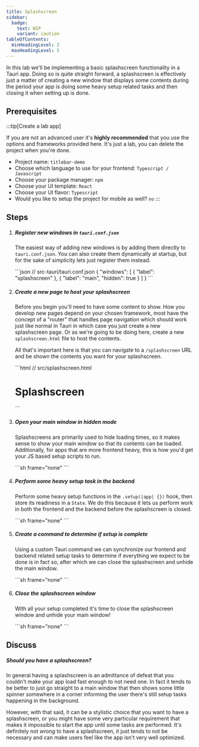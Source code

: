 ```yaml
---
title: Splashscreen
sidebar:
  badge:
    text: WIP
    variant: caution
tableOfContents:
  minHeadingLevel: 2
  maxHeadingLevel: 5
---
```



In this lab we'll be implementing a basic splashscreen functionality in a Tauri app. Doing so
is quite straight forward, a splashscreen is effectively just a matter of creating a new window
that displays some contents during the period your app is doing some heavy setup related tasks
and then closing it when setting up is done.

## Prerequisites

:::tip[Create a lab app]

If you are not an advanced user it's **highly recommended** that you use the options and frameworks provided here. It's just a lab, you can delete the project when you're done.

<CTA/>

- Project name: `titlebar-demo`
- Choose which language to use for your frontend: `Typescript / Javascript`
- Choose your package manager: `npm`
- Choose your UI template: `React`
- Choose your UI flavor: `Typescript`
- Would you like to setup the project for mobile as well? `no`
:::

## Steps

<Steps>

1. ##### Register new windows in `tauri.conf.json`

   The easiest way of adding new windows is by adding them directly to `tauri.conf.json`. You can also create them dynamically at startup,
   but for the sake of simplicity lets just register them instead.

    <ShowSolution>
    ```json
    // src-tauri/tauri.conf.json
    {
        "windows": [
            {
                "label": "splashscreen"
            },
            {
                "label": "main",
                "hidden": true
            }
        ]
    }
    ```
    </ShowSolution>

2. ##### Create a new page to host your splashscreen

   Before you begin you'll need to have some content to show. How you develop new pages depend on your chosen framework,
   most have the concept of a "router" that handles page navigation which should work just like normal in Tauri in which case
   you just create a new splashscreen page. Or as we're going to be doing here, create a new `splashscreen.html` file to host
   the contents.

   All that's important here is that you can navigate to a `/splashscreen` URL and be shown the contents you want for your
   splashscreen.

    <ShowSolution>
    ```html
    // src/splashscreen.html
    <html>
        <head></head>
        <body>
            <h1>Splashscreen</h1>
        </body>
    </html>
    ```
    </ShowSolution>

3. ##### Open your main window in hidden mode

   Splashscreens are primarily used to hide loading times, so it makes sense to show your main window so that its contents can
   be loaded. Additionally, for apps that are more frontend heavy, this is how you'd get your JS based setup scripts to run.

    <ShowSolution>
    ```sh frame="none"
    ```
    </ShowSolution>

4. ##### Perform some heavy setup task in the backend

   Perform some heavy setup functions in the `.setup(|app| {})` hook, then store its readiness in a `State`. We do this because
   it lets us perform work in both the frontend and the backend before the splashscreen is closed.

    <ShowSolution>
    ```sh frame="none"
    ```
    </ShowSolution>

5. ##### Create a command to determine if setup is complete

   Using a custom Tauri command we can synchronize our frontend and backend related setup tasks to determine if everything we
   expect to be done is in fact so, after which we can close the splashscreen and unhide the main window.

    <ShowSolution>
    ```sh frame="none"
    ```
    </ShowSolution>

6. ##### Close the splashscreen window

   With all your setup completed it's time to close the splashscreen window and unhide your main window!

    <ShowSolution>
    ```sh frame="none"
    ```
    </ShowSolution>

</Steps>

## Discuss

##### Should you have a splashscreen?

In general having a splashscreen is an admittance of defeat that you couldn't make your
app load fast enough to not need one. In fact it tends to be better to just go straight
to a main window that then shows some little spinner somewhere in a corner informing the
user there's still setup tasks happening in the background.

However, with that said, it can be a stylistic choice that you want to have a splashscreen,
or you might have some very particular requirement that makes it impossible to start the
app until some tasks are performed. It's definitely not *wrong* to have a splashscreen, it
just tends to not be necessary and can make users feel like the app isn't very well optimized.
